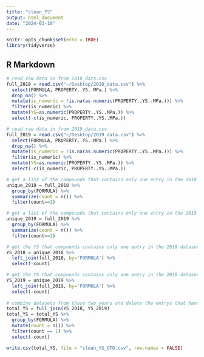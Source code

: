 ```yaml
---
title: "clean_YS"
output: html_document
date: "2024-03-10"
---
```


```r
knitr::opts_chunk$set(echo = TRUE)
library(tidyverse)
```

## R Markdown
```r
# read raw data in from 2018_data.csv
full_2018 = read.csv("~/Desktop/2018_data.csv") %>%
  select(FORMULA, PROPERTY..YS..MPa.) %>%
  drop_na() %>%
  mutate(is_numeric = !is.na(as.numeric(PROPERTY..YS..MPa.))) %>%
  filter(is_numeric) %>%
  mutate(YS=as.numeric(PROPERTY..YS..MPa.)) %>%
  select(-c(is_numeric, PROPERTY..YS..MPa.))

# read raw data in from 2019_data.csv
full_2019 = read.csv("~/Desktop/2019_data.csv") %>%
  select(FORMULA, PROPERTY..YS..MPa.) %>%
  drop_na() %>%
  mutate(is_numeric = !is.na(as.numeric(PROPERTY..YS..MPa.))) %>%
  filter(is_numeric) %>%
  mutate(YS=as.numeric(PROPERTY..YS..MPa.)) %>%
  select(-c(is_numeric, PROPERTY..YS..MPa.))

# get a list of the compounds that contains only one entry in the 2018 dataset
unique_2018 = full_2018 %>%
  group_by(FORMULA) %>%
  summarize(count = n()) %>%
  filter(count==1)

# get a list of the compounds that contains only one entry in the 2019 dataset
unique_2019 = full_2019 %>%
  group_by(FORMULA) %>%
  summarize(count = n()) %>%
  filter(count==1)

# get the YS that compounds contains only one entry in the 2018 dataset
YS_2018 = unique_2018 %>%
  left_join(full_2018, by='FORMULA') %>%
  select(-count)

# get the YS that compounds contains only one entry in the 2019 dataset
YS_2019 = unique_2019 %>%
  left_join(full_2019, by='FORMULA') %>%
  select(-count)
  
# combine datasets from those two years and delete the entrys that have duplicated
total_YS = full_join(YS_2018, YS_2019) 
total_YS = total_YS %>%
  group_by(FORMULA) %>%
  mutate(count = n()) %>%
  filter(count == 1) %>%
  select(-count)

write.csv(total_YS, file = "clean_YS_GTD.csv", row.names = FALSE)
```


